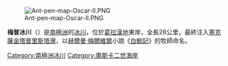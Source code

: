 [[Image:Ant-pen-map-Oscar-II.PNG|thumb]]

{{coord|65|25|S|62|15|W|source:GNIS|display=title}}

'''梅普冰川'''（{{lang-en|Mapple Glacier}}）是[[南極洲|南極洲]]的[[冰川|冰川]]，位於[[葛拉漢地|葛拉漢地]]東岸，全長28公里，最終注入[[塞克薩金塔普里斯塔灣|塞克薩金塔普里斯塔灣]]，以[[赫爾曼·梅爾維爾|赫爾曼·梅爾維爾]]小說《[[白鯨記|白鯨記]]》的牧師命名。

{{DEFAULTSORT:Mapple Glacier}}
[[Category:南極洲冰川|Category:南極洲冰川]]
[[Category:奧斯卡二世海岸|Category:奧斯卡二世海岸]]


{{OscarIICoast-geo-stub}}